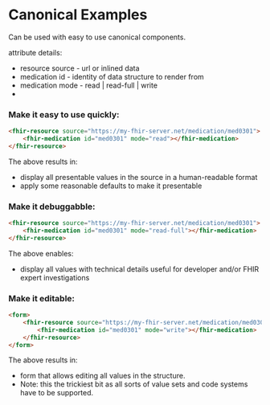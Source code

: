 
<Meta title="Documentation/2. Resource Elements"/>

Canonical Examples
==================

Can be used with easy to use canonical components.

attribute details:
* resource source - url or inlined data
* medication id - identity of data structure to render from
* medication mode - read | read-full | write
*

### Make it easy to use quickly:
```html
<fhir-resource source="https://my-fhir-server.net/medication/med0301">
    <fhir-medication id="med0301" mode="read"></fhir-medication>
</fhir-resource>
```

The above results in:
* display all presentable values in the source in a human-readable format
* apply some reasonable defaults to make it presentable

### Make it debuggabble:
```html
<fhir-resource source="https://my-fhir-server.net/medication/med0301">
    <fhir-medication id="med0301" mode="read-full"></fhir-medication>
</fhir-resource>
```

The above enables:
* display all values with technical details useful for developer and/or FHIR expert investigations

### Make it editable:
```html
<form>
    <fhir-resource source="https://my-fhir-server.net/medication/med0301">
        <fhir-medication id="med0301" mode="write"></fhir-medication>
    </fhir-resource>
</form>
```
The above results in:
* form that allows editing all values in the structure.
* Note: this the trickiest bit as all sorts of value sets and code systems have to be supported.
